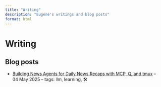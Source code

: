 ```yaml
---
title: "Writing"
description: "Eugene's writings and blog posts"
format: html
---
```


# Writing

## Blog posts

- [Building News Agents for Daily News Recaps with MCP, Q, and tmux](/writing/news-agents/) – 04 May 2025 – tags: llm, learning, 🛠